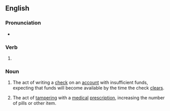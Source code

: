 ==English==

===Pronunciation===
* {{IPA|/ˈkaɪtɪŋ/|lang=en}}

===Verb===
{{head|en|verb form}}

# {{present participle of|kite|lang=en|nocat=1}}

===Noun===
{{en-noun|-|s}}

# {{lb|en|banking}} The act of writing a [[check]] on an [[account]] with insufficient funds, expecting that funds will become available by the time the check [[clear]]s.
# {{lb|en|slang}} The act of [[tamper]]ing with a [[medical]] [[prescription]], increasing the number of pills or other item.